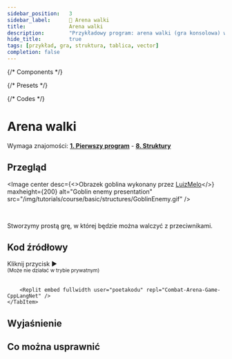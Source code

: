 ```yaml
---
sidebar_position:	3
sidebar_label:		👾 Arena walki
title:				Arena walki
description:		"Przykładowy program: arena walki (gra konsolowa) w języku C++"
hide_title:			true
tags: [przykład, gra, struktura, tablica, vector]
completion: false
---
```


{/* Components */}

{/* Presets */}

{/* Codes */}

# Arena walki

Wymaga znajomości: [**1. Pierwszy program**](../../first-program) - [**8. Struktury**](../../structures)

## Przegląd

<Image center
		desc={<>Obrazek goblina wykonany przez <a href="https://luizmelo.itch.io/monsters-creatures-fantasy">LuizMelo</a></>}
		maxheight={200}
		alt="Goblin enemy presentation"
		src="/img/tutorials/course/basic/structures/GoblinEnemy.gif"
	/>

<br/>

Stworzymy prostą grę, w której będzie można walczyć z przeciwnikami.

## Kod źródłowy

<Tabs>
	<TabItem value="source" label="Pełen kod" default>
		<CustomCodeBlock maxLines={25}>
			<SourceCode />
		</CustomCodeBlock>
	</TabItem>
	<TabItem value="try-it" label="▶ Zagraj">
		Kliknij przycisk ▶
		<br/>
		<small>(Może nie działać w trybie prywatnym)</small>
		<br/>
		<br/>

		<Replit embed fullwidth user="poetakodu" repl="Combat-Arena-Game-CppLangNet" />
	</TabItem>
</Tabs>

## Wyjaśnienie

<ImproveSection />

## Co można usprawnić

<ImproveSection />